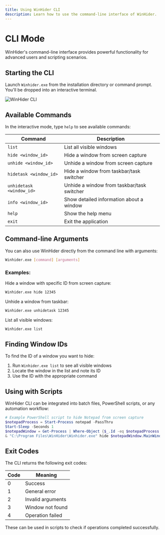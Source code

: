 ```yaml
---
title: Using WinHider CLI
description: Learn how to use the command-line interface of WinHider.
---
```


# CLI Mode

WinHider's command-line interface provides powerful functionality for advanced users and scripting scenarios.

## Starting the CLI

Launch `Winhider.exe` from the installation directory or command prompt. You'll be dropped into an interactive terminal.

![WinHider CLI](/images/winhider-cli.png)

## Available Commands

In the interactive mode, type `help` to see available commands:

| Command | Description |
| ------- | ----------- |
| `list` | List all visible windows |
| `hide <window_id>` | Hide a window from screen capture |
| `unhide <window_id>` | Unhide a window from screen capture |
| `hidetask <window_id>` | Hide a window from taskbar/task switcher |
| `unhidetask <window_id>` | Unhide a window from taskbar/task switcher |
| `info <window_id>` | Show detailed information about a window |
| `help` | Show the help menu |
| `exit` | Exit the application |

## Command-line Arguments

You can also use WinHider directly from the command line with arguments:

```bash
Winhider.exe [command] [arguments]
```

### Examples:

Hide a window with specific ID from screen capture:
```bash
Winhider.exe hide 12345
```

Unhide a window from taskbar:
```bash
Winhider.exe unhidetask 12345
```

List all visible windows:
```bash
Winhider.exe list
```

## Finding Window IDs

To find the ID of a window you want to hide:

1. Run `Winhider.exe list` to see all visible windows
2. Locate the window in the list and note its ID
3. Use the ID with the appropriate command

## Using with Scripts

WinHider CLI can be integrated into batch files, PowerShell scripts, or any automation workflow:

```powershell
# Example PowerShell script to hide Notepad from screen capture
$notepadProcess = Start-Process notepad -PassThru
Start-Sleep -Seconds 1
$notepadWindow = Get-Process | Where-Object {$_.Id -eq $notepadProcess.Id} | Select-Object MainWindowHandle
& "C:\Program Files\WinHider\Winhider.exe" hide $notepadWindow.MainWindowHandle
```

## Exit Codes

The CLI returns the following exit codes:

| Code | Meaning |
| ---- | ------- |
| 0 | Success |
| 1 | General error |
| 2 | Invalid arguments |
| 3 | Window not found |
| 4 | Operation failed |

These can be used in scripts to check if operations completed successfully.
